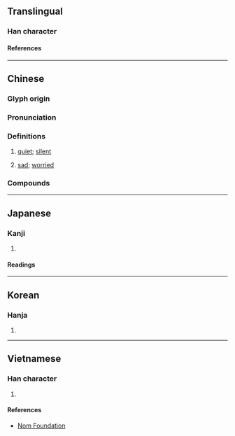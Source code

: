 {{character info}}
==Translingual==

===Han character===
{{Han char|rn=61|rad=心|as=07|sn=10|four=99027|canj=PFB|ids=⿰忄肖}}

====References====
{{Han ref|kx=0386.240|dkj=10627|dj=0718.240|hdz=42303.130|uh=6084}}

----

==Chinese==
{{zh-forms}}

===Glyph origin===
{{Han etym}}

===Pronunciation===
{{zh-pron
|m=qiāo,qiǎo,1nb=colloquial in Mainland,2nb=literary in Mainland,2nc=standard in Taiwan
|c=ciu2,ciu5,ciu3
|h=pfs=
|md=chiēu
|mn=chhiáu
|mn-t=ciou2/ciao2
|mn-t_note=ciou2 - Chaozhou, Chenghai; ciao2 - Shantou, Chaoyang, Jieyang, Raoping
|w=2qiau
|mc=y
|oc=y
|cat=a
}}

===Definitions===
{{zh-hanzi}}

# [[quiet]]; [[silent]]
# {{lb|zh|literary}} [[sad]]; [[worried]]

===Compounds===
{{zh-der|悄悄的|悄愴|悄似|悄冥冥|悄悄話|人心悄悄|憂心悄悄|悄悄蹙蹙|悄聲|悄悄冥冥|悄悄|啞默悄靜|悄然|波波悄悄|靜悄|靜悄悄}}

----

==Japanese==

===Kanji===
{{ja-kanji|grade=|rs=心07}}

# {{rfdef|ja|sort=心07}}

====Readings====
{{ja-readings
|goon=しょう<せう
|kanon=しょう<せう
|kun=うれ-える
}}

----

==Korean==

===Hanja===
{{ko-hanja|초}}

# {{rfdef|ko|sort=心07}}

----

==Vietnamese==

===Han character===
{{vi-readings|rs=心07|reading=[[tiếu]], [[tiêu]], [[tẹo]], [[tiễu]], [[tịu]]}}

# {{rfdef|vi|sort=心07}}

====References====
* [http://nomfoundation.org/common/nom_details.php?codepoint=6084 Nom Foundation]